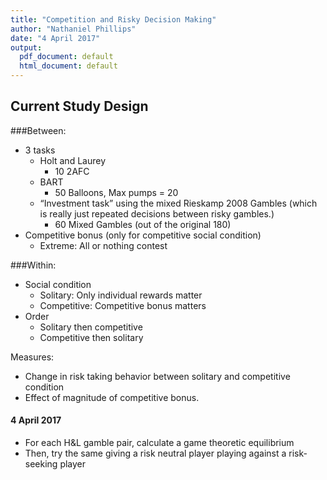 ```yaml
---
title: "Competition and Risky Decision Making"
author: "Nathaniel Phillips"
date: "4 April 2017"
output:
  pdf_document: default
  html_document: default
---
```



## Current Study Design


###Between:

- 3 tasks
    - Holt and Laurey
        - 10 2AFC
    - BART
        - 50 Balloons, Max pumps = 20
    - "Investment task" using the mixed Rieskamp 2008 Gambles (which is really just repeated decisions between risky gambles.)
        - 60 Mixed Gambles (out of the original 180)
    
- Competitive bonus (only for competitive social condition)
    - Extreme: All or nothing contest

###Within:

- Social condition
    - Solitary: Only individual rewards matter
    - Competitive: Competitive bonus matters
    
- Order
    - Solitary then competitive
    - Competitive then solitary

Measures:

- Change in risk taking behavior between solitary and competitive condition
- Effect of magnitude of competitive bonus.


#### 4 April 2017

- For each H&L gamble pair, calculate a game theoretic equilibrium
- Then, try the same giving a risk neutral player playing against a risk-seeking player

